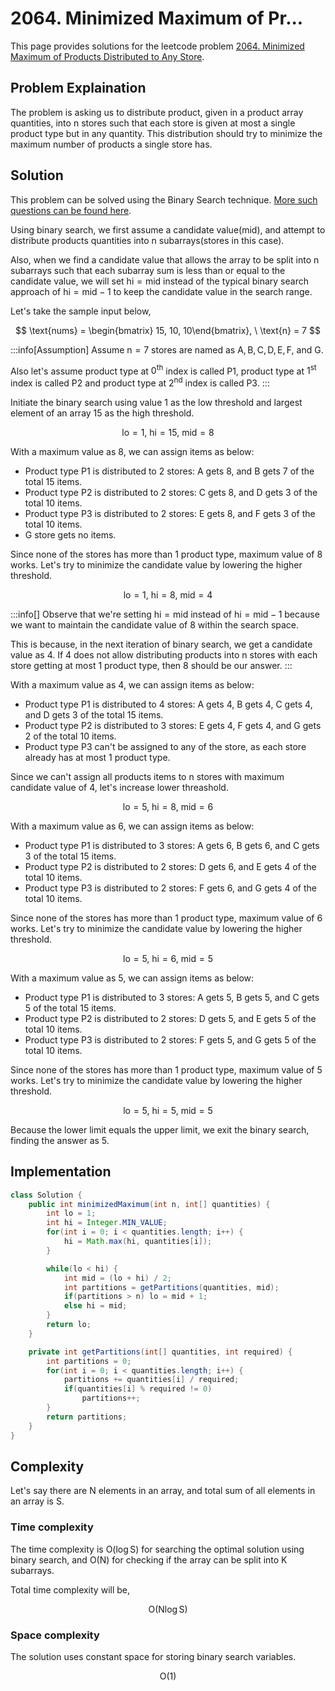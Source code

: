 
# 2064. Minimized Maximum of Pr...

This page provides solutions for the leetcode problem [2064. Minimized Maximum of Products Distributed to Any Store](https://leetcode.com/problems/minimized-maximum-of-products-distributed-to-any-store).


## Problem Explaination 

The problem is asking us to distribute product, given in a product array $\text{quantities}$, into $\text{n}$ stores such that each store is given at most a single product type but in any quantity. This distribution should try to minimize the maximum number of products a single store has.
 

## Solution

This problem can be solved using the Binary Search technique. [More such questions can be found here](/data-structures-and-algorithms/binary-search).

Using binary search, we first assume a candidate value($\text{mid}$), and attempt to distribute products quantities into $\text{n}$ subarrays(stores in this case).

Also, when we find a candidate value that allows the array to be split into $\text{n}$ subarrays such that each subarray sum is less than or equal to the candidate value, we will set $\text{hi} = \text{mid}$ instead of the typical binary search approach of $\text{hi} = \text{mid} - 1$ to keep the candidate value in the search range.

Let's take the sample input below,

$$
\text{nums} = \begin{bmatrix} 15, 10, 10\end{bmatrix},  \ \text{n} = 7
$$

:::info[Assumption]
Assume $\text{n} = 7$ stores are named as $\text{A}, \text{B}, \text{C}, \text{D}, \text{E}, \text{F}$, and $\text{G}$. 

Also let's assume product type at $0^{\text{th}}$ index is called $\text{P}1$, product type at $1^{\text{st}}$ index is called $\text{P}2$ and product type at $2^{\text{nd}}$ index is called $\text{P}3$. 
:::

Initiate the binary search using value $1$ as the low threshold and largest element of an array $15$ as the high threshold.

$$
\text{lo} = 1, \ \text{hi} = 15, \ \text{mid} = 8
$$

With a maximum value as $8$, we can assign items as below: 

- Product type $\text{P}1$ is distributed to $2$ stores: $\text{A}$ gets $8$, and $\text{B}$ gets $7$ of the total $15$ items.
- Product type $\text{P}2$ is distributed to $2$ stores: $\text{C}$ gets $8$, and $\text{D}$ gets $3$ of the total $10$ items.
- Product type $\text{P}3$ is distributed to $2$ stores: $\text{E}$ gets $8$, and $\text{F}$ gets $3$ of the total $10$ items.
- $\text{G}$ store gets no items.

Since none of the stores has more than $1$ product type, maximum value of $8$ works. Let's try to minimize the candidate value by lowering the higher threshold.


$$
\text{lo} = 1, \ \text{hi} = 8, \ \text{mid} = 4
$$

:::info[]
Observe that we're setting $\text{hi} = \text{mid}$ instead of $\text{hi} = \text{mid} - 1$ because we want to maintain the candidate value of $8$ within the search space.

This is because, in the next iteration of binary search, we get a candidate value as $4$. If $4$ does not allow distributing products into $\text{n}$ stores with each store getting at most $1$ product type, then $8$ should be our answer.
:::

With a maximum value as $4$, we can assign items as below: 

- Product type $\text{P}1$ is distributed to $4$ stores: $\text{A}$ gets $4$, $\text{B}$ gets $4$, $\text{C}$ gets $4$, and $\text{D}$ gets $3$ of the total $15$ items.
- Product type $\text{P}2$ is distributed to $3$ stores: $\text{E}$ gets $4$, $\text{F}$ gets $4$, and $\text{G}$ gets $2$ of the total $10$ items.
- Product type $\text{P}3$ can't be assigned to any of the store, as each store already has at most $1$ product type.

Since we can't assign all products items to $\text{n}$ stores with maximum candidate value of $4$, let's increase lower threashold.

$$
\text{lo} = 5, \ \text{hi} = 8, \ \text{mid} = 6
$$

With a maximum value as $6$, we can assign items as below: 

- Product type $\text{P}1$ is distributed to $3$ stores: $\text{A}$ gets $6$, $\text{B}$ gets $6$, and $\text{C}$ gets $3$ of the total $15$ items.
- Product type $\text{P}2$ is distributed to $2$ stores: $\text{D}$ gets $6$, and $\text{E}$ gets $4$ of the total $10$ items.
- Product type $\text{P}3$ is distributed to $2$ stores: $\text{F}$ gets $6$, and $\text{G}$ gets $4$ of the total $10$ items.

Since none of the stores has more than $1$ product type, maximum value of $6$ works. Let's try to minimize the candidate value by lowering the higher threshold.


$$
\text{lo} = 5, \ \text{hi} = 6, \ \text{mid} = 5
$$

With a maximum value as $5$, we can assign items as below: 

- Product type $\text{P}1$ is distributed to $3$ stores: $\text{A}$ gets $5$, $\text{B}$ gets $5$, and $\text{C}$ gets $5$ of the total $15$ items.
- Product type $\text{P}2$ is distributed to $2$ stores: $\text{D}$ gets $5$, and $\text{E}$ gets $5$ of the total $10$ items.
- Product type $\text{P}3$ is distributed to $2$ stores: $\text{F}$ gets $5$, and $\text{G}$ gets $5$ of the total $10$ items.

Since none of the stores has more than $1$ product type, maximum value of $5$ works. Let's try to minimize the candidate value by lowering the higher threshold.

$$
\text{lo} = 5, \ \text{hi} = 5, \ \text{mid} = 5
$$

Because the lower limit equals the upper limit, we exit the binary search, finding the answer as $5$.


## Implementation

<Tabs>
  <TabItem value="Java" label="Java" default>

```java
class Solution {
    public int minimizedMaximum(int n, int[] quantities) {
        int lo = 1;
        int hi = Integer.MIN_VALUE;
        for(int i = 0; i < quantities.length; i++) {
            hi = Math.max(hi, quantities[i]);
        }

        while(lo < hi) {
            int mid = (lo + hi) / 2;
            int partitions = getPartitions(quantities, mid);
            if(partitions > n) lo = mid + 1;
            else hi = mid;
        }
        return lo;
    }

    private int getPartitions(int[] quantities, int required) {
        int partitions = 0;
        for(int i = 0; i < quantities.length; i++) {
            partitions += quantities[i] / required;
            if(quantities[i] % required != 0) 
                partitions++;           
        }
        return partitions;
    }
}
```
</TabItem>
</Tabs>

## Complexity 

Let's say there are $\text{N}$ elements in an array, and total sum of all elements in an array is $\text{S}$.

### Time complexity 

The time complexity is $\text{O}(\log \text{S})$ for searching the optimal solution using binary search, and $\text{O}(\text{N})$ for checking if the array can be split into $\text{K}$ subarrays. 

Total time complexity will be, 

$$
\text{O}(\text{N} \log \text{S})
$$



### Space complexity

The solution uses constant space for storing binary search variables.

$$
\text{O}(1)
$$

